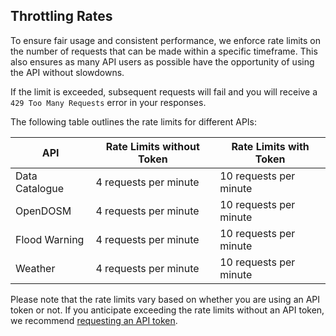 ## Throttling Rates

To ensure fair usage and consistent performance, we enforce rate limits on the number of requests that can be made within a specific timeframe. This also ensures as many API users as possible have the opportunity of using the API without slowdowns.

If the limit is exceeded, subsequent requests will fail and you will receive a `429 Too Many Requests` error in your responses.

The following table outlines the rate limits for different APIs:

| API            | Rate Limits without Token | Rate Limits with Token |
| -------------- | ------------------------- | ---------------------- |
| Data Catalogue | 4 requests per minute     | 10 requests per minute |
| OpenDOSM       | 4 requests per minute     | 10 requests per minute |
| Flood Warning  | 4 requests per minute     | 10 requests per minute |
| Weather        | 4 requests per minute     | 10 requests per minute |

Please note that the rate limits vary based on whether you are using an API token or not. If you anticipate exceeding the rate limits without an API token, we recommend [requesting an API token](/authentication).
